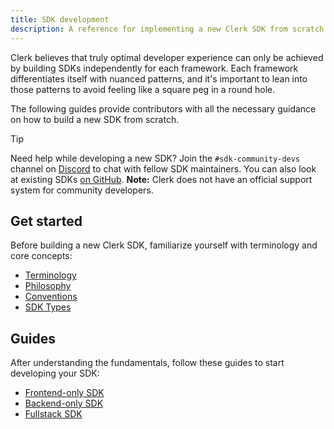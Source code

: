 ```yaml
---
title: SDK development
description: A reference for implementing a new Clerk SDK from scratch.
---
```


Clerk believes that truly optimal developer experience can only be achieved by building SDKs independently for each framework. Each framework differentiates itself with nuanced patterns, and it's important to lean into those patterns to avoid feeling like a square peg in a round hole.

The following guides provide contributors with all the necessary guidance on how to build a new SDK from scratch.

> [!TIP]
> Need help while developing a new SDK? Join the `#sdk-community-devs` channel on [Discord](https://clerk.com/discord) to chat with fellow SDK maintainers. You can also look at existing SDKs [on GitHub](https://github.com/clerk/javascript). **Note:** Clerk does not have an official support system for community developers.

## Get started

Before building a new Clerk SDK, familiarize yourself with terminology and core concepts:

- [Terminology](/docs/guides/development/sdk-development/terminology)
- [Philosophy](/docs/guides/development/sdk-development/philosophy)
- [Conventions](/docs/guides/development/sdk-development/conventions)
- [SDK Types](/docs/guides/development/sdk-development/types)

## Guides

After understanding the fundamentals, follow these guides to start developing your SDK:

- [Frontend-only SDK](/docs/guides/development/sdk-development/frontend-only)
- [Backend-only SDK](/docs/guides/development/sdk-development/backend-only)
- [Fullstack SDK](/docs/guides/development/sdk-development/fullstack)
